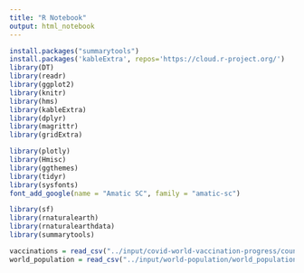 ---
title: "R Notebook"
output: html_notebook
---



```{r}
install.packages("summarytools")
install.packages('kableExtra', repos='https://cloud.r-project.org/')
library(DT)
library(readr)
library(ggplot2)
library(knitr)
library(hms)
library(kableExtra)
library(dplyr)
library(magrittr)
library(gridExtra)

library(plotly)
library(Hmisc)
library(ggthemes)
library(tidyr)
library(sysfonts)
font_add_google(name = "Amatic SC", family = "amatic-sc")

library(sf)
library(rnaturalearth)
library(rnaturalearthdata)
library(summarytools)
```


```{r}
vaccinations = read_csv("../input/covid-world-vaccination-progress/country_vaccinations.csv")
world_population = read_csv("../input/world-population/world_population_by_countries.csv")
```


